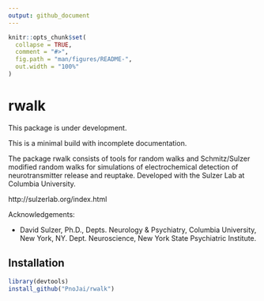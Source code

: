 ```yaml
---
output: github_document
---
```


<!-- README.md is generated from README.Rmd. Please edit that file -->

```r
knitr::opts_chunk$set(
  collapse = TRUE,
  comment = "#>",
  fig.path = "man/figures/README-",
  out.width = "100%"
)
```
# rwalk

This package is under development.

This is a minimal build with incomplete documentation.

The package rwalk consists of tools for random walks and Schmitz/Sulzer modified random walks for simulations of electrochemical detection of neurotransmitter release and reuptake. Developed with the Sulzer Lab at Columbia University.

http://sulzerlab.org/index.html

Acknowledgements:

* David Sulzer, Ph.D., Depts. Neurology & Psychiatry, Columbia University, New York, NY. Dept. Neuroscience, New York State Psychiatric Institute.

## Installation

``` r
library(devtools)
install_github("PnoJai/rwalk")
```